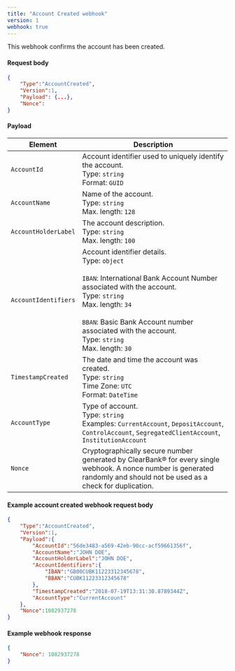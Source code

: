 ```yaml
---
title: "Account Created webhook"
version: 1
webhook: true
---
```



This webhook confirms the account has been created.

#### Request body

```json
{
    "Type":"AccountCreated",
    "Version":1,
    "Payload": {...},
    "Nonce":
}
```

<WebhookBlockPayload webhookName='AccountCreated'></WebhookBlockPayload>

#### Payload
| Element              | Description                                                                                                                                                                                                                                                                                                                                                                                                                                                                                                                                |
|----------------------|--------------------------------------------------------------------------------------------------------------------------------------------------------------------------------------------------------------------------------------------------------------------------------------------------------------------------------------------------------------------------------------------------------------------------------------------------------------------------------------------------------------------------------------------|
| `AccountId`          | Account identifier used to uniquely identify the  account. <br /> Type: `string` <br /> Format: `GUID`                                                                                                                                                         |
| `AccountName`        |  Name of the account. <br /> Type: `string`<br /> Max. length: `128`                                                                                                                                                                                                                                                                                                                                                                                                                                                                           |
| `AccountHolderLabel` | The account description. <br /> Type: `string` <br /> Max. length: `100`                                                                                                                                                                                                                                                                                                                                                                                                                                                                     |
| `AccountIdentifiers` | Account identifier details. <br /> Type: `object`<br /><br /> `IBAN`: International Bank Account Number associated with the account.<br /> Type: `string`  <br /> Max. length: `34` <br /><br />  `BBAN`: Basic Bank Account number associated with the account.<br /> Type: `string` <br /> Max. length: `30` <br />  |
| `TimestampCreated`   | The date and time the account was created.<br /> Type: `string` <br /> Time Zone: `UTC` <br /> Format: `DateTime`                                                                                                                                                                                                                                                                                                                                                              |
| `AccountType`        | Type of account. <br />Type: `string`<br />Examples: `CurrentAccount`, `DepositAccount`, `ControlAccount`, `SegregatedClientAccount`, `InstitutionAccount`                                                                                                                                                                                                                                                                                                                                                |
| `Nonce`              | Cryptographically secure number generated by ClearBank® for every single webhook. A nonce number is generated randomly and should not be used as a check for duplication.                                                                                                                                                                                                                                                                                                                                                                  |

#### Example account created webhook request body

```json
{
    "Type":"AccountCreated",
    "Version":1,
    "Payload":{
        "AccountId":"56de3483-a569-42eb-90cc-acf59661356f",
        "AccountName":"JOHN DOE",
        "AccountHolderLabel":"JOHN DOE",
        "AccountIdentifiers":{
            "IBAN":"GB00CUBK11223312345678",
            "BBAN":"CUBK11223312345678"
        },
        "TimestampCreated":"2018-07-19T13:31:30.8789344Z",
        "AccountType":"CurrentAccount"
    },
    "Nonce":1082937278
}
```

#### Example webhook response

```json
{
    "Nonce": 1082937278
}
```
